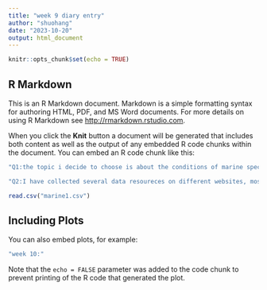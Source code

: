 ```yaml
---
title: "week 9 diary entry"
author: "shuohang"
date: "2023-10-20"
output: html_document
---
```


```r
knitr::opts_chunk$set(echo = TRUE)
```

## R Markdown

This is an R Markdown document. Markdown is a simple formatting syntax for authoring HTML, PDF, and MS Word documents. For more details on using R Markdown see <http://rmarkdown.rstudio.com>.

When you click the **Knit** button a document will be generated that includes both content as well as the output of any embedded R code chunks within the document. You can embed an R code chunk like this:

```r
"Q1:the topic i decide to choose is about the conditions of marine species, this topic is discussed from various perspectives such as the pollution situation, the distinction rates and so on"

"Q2:I have collected several data resoureces on different websites, mostly CSV files, below is one of the datasets i have found."

read.csv("marine1.csv")

```

## Including Plots

You can also embed plots, for example:

```r
"week 10:"
```

Note that the `echo = FALSE` parameter was added to the code chunk to prevent printing of the R code that generated the plot.
